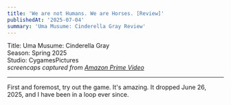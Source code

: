 ```yaml
---
title: 'We are not Humans. We are Horses. [Review]'
publishedAt: '2025-07-04'
summary: 'Uma Musume: Cinderella Gray Review'
---
```


Title: Uma Musume: Cinderella Gray  
Season: Spring 2025  
Studio: CygamesPictures  
*screencaps captured from [Amazon Prime Video](https://www.amazon.com/Umamusume-Cinderella-Gray/dp/B0F2XJDWNT)*  

--- 

First and foremost, try out the game. It's amazing. It dropped June 26, 2025,
and I have been in a loop ever since.